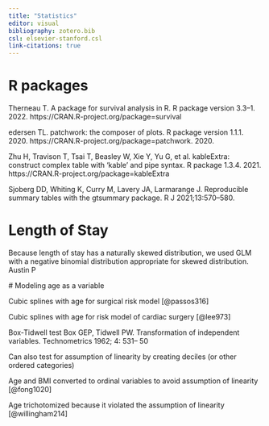 ```yaml
---
title: "Statistics"
editor: visual
bibliography: zotero.bib
csl: elsevier-stanford.csl
link-citations: true
---
```


# R packages

Therneau T. A package for survival analysis in R. R package version 3.3--1. 2022. https://CRAN.R-project.org/package=survival

edersen TL. patchwork: the composer of plots. R package version 1.1.1. 2020. https://CRAN.R-project.org/package=patchwork. 2020.

Zhu H, Travison T, Tsai T, Beasley W, Xie Y, Yu G, et al. kableExtra: construct complex table with 'kable' and pipe syntax. R package 1.3.4. 2021. https://CRAN.R-project.org/package=kableExtra

Sjoberg DD, Whiting K, Curry M, Lavery JA, Larmarange J. Reproducible summary tables with the gtsummary package. R J 2021;13:570--580.

# Length of Stay

Because length of stay has a naturally skewed distribution, we used GLM with a negative binomial distribution appropriate for skewed distribution. Austin P

\# Modeling age as a variable

Cubic splines with age for surgical risk model \[\@passos316\]

Cubic splines with age for risk model of cardiac surgery \[\@lee973\]

Box-Tidwell test Box GEP, Tidwell PW. Transformation of independent variables. Technometrics 1962; 4: 531-- 50

Can also test for assumption of linearity by creating deciles (or other ordered categories)

Age and BMI converted to ordinal variables to avoid assumption of linearity \[\@fong1020\]

Age trichotomized because it violated the assumption of linearity \[\@willingham214\]
